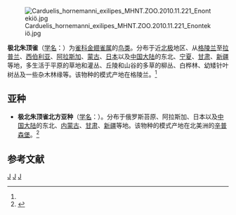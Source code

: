 {{Speciesbox 
| taxon = Carduelis hornemanni
| status = LC |  status_system = iucn3.1
| status_ref = <ref  name=iucn>{{IUCN2010|version=2010.3| assessors = [[BirdLife_International|BirdLife International]] | year = 2009 | id = 149544 | title = Carduelis hornemanni  |downloaded = 2010-11-3}}</ref>
| image = Carduelis hornemanni CT3.jpg
| binomial_authority = (Holboll 1843)<ref name='id4137'>{{cite web| url =http://www.bioinfo.cn/db05/BjdwSpecies.php?action=view&id=4137| title =极北朱顶雀| work =《中国动物物种编目数据库》| publisher =中国科学院微生物研究所| author =中国科学院动物研究所| accessdate =2009-04-04| deadurl =yes| archiveurl =https://web.archive.org/web/20160305090059/http://www.bioinfo.cn/db05/BjdwSpecies.php?action=view&id=4137| archivedate =2016-03-05}}</ref>
}}

[[File:Carduelis_hornemanni_exilipes_MHNT.ZOO.2010.11.221_Enontekiö.jpg|thumb]]

'''极北朱顶雀'''（[[学名|学名]]：{{lang|la|''Carduelis hornemanni''}}）为[[雀科|雀科]][[金翅雀属|金翅雀属]]的[[鸟类|鸟类]]。分布于近[[北极|北极]]地区、从[[格陵兰|格陵兰]]至[[拉普兰|拉普兰]]、[[西伯利亚|西伯利亚]]、[[阿拉斯加|阿拉斯加]]、[[蒙古|蒙古]]、[[日本|日本]]以及[[中国大陆|中国大陆]]的东北、[[宁夏|宁夏]]、[[甘肃|甘肃]]、[[新疆|新疆]]等地，多生活于平原的草地和灌丛、丘陵和山谷的多草的柳丛、白桦林、幼矮针叶树丛及一些杂木林缘等。该物种的模式产地在格陵兰。<ref name='id4137'/>

== 亚种 ==
* '''极北朱顶雀北方亚种'''（[[学名|学名]]：{{lang|la|''Carduelis hornemanni exilipes''}}）。分布于俄罗斯苔原、阿拉斯加、日本以及[[中国大陆|中国大陆]]的东北、[[内蒙古|内蒙古]]、[[甘肃|甘肃]]、[[新疆|新疆]]等地。该物种的模式产地在北美洲的[[辛普森堡|辛普森堡]]。<ref name='id4138'>{{cite web| url =http://www.bioinfo.cn/db05/BjdwSpecies.php?action=view&id=4138| title =极北朱顶雀北方亚种| work =《中国动物物种编目数据库》| publisher =中国科学院微生物研究所| author =中国科学院动物研究所| accessdate =2009-04-04| deadurl =yes| archiveurl =https://web.archive.org/web/20160305071252/http://www.bioinfo.cn/db05/BjdwSpecies.php?action=view&id=4138| archivedate =2016-03-05}}</ref>

== 参考文献 ==
{{reflist}}
{{Taxonbar|from=Q391412}}

[[Category:IUCN红色名录无危物种|J]]
[[Category:金翅雀属|J]]
[[Category:1843年描述的鸟类|J]]